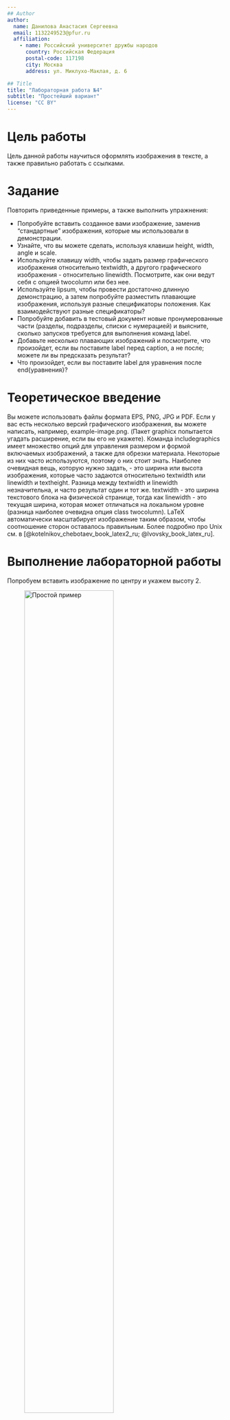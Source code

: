 ```yaml
---
## Author
author:
  name: Данилова Анастасия Сергеевна
  email: 1132249523@pfur.ru
  affiliation:
    - name: Российский университет дружбы народов
      country: Российская Федерация
      postal-code: 117198
      city: Москва
      address: ул. Миклухо-Маклая, д. 6

## Title
title: "Лабораторная работа №4"
subtitle: "Простейший вариант"
license: "CC BY"
---
```


# Цель работы

Цель данной работы научиться оформлять изображения в тексте, а также правильно работать с ссылками.

# Задание

Повторить приведенные примеры, а также выполнить упражнения:

- Попробуйте вставить созданное вами изображение, заменив "стандартные" изображения, которые мы
использовали в демонстрации.
- Узнайте, что вы можете сделать, используя клавиши height, width, angle и scale.
- Используйте клавишу width, чтобы задать размер графического изображения относительно textwidth, а
другого графического изображения - относительно linewidth. Посмотрите, как они ведут себя с опцией twocolumn или
без нее.
- Используйте lipsum, чтобы провести достаточно длинную демонстрацию, а затем попробуйте разместить
плавающие изображения, используя разные спецификаторы положения. Как
взаимодействуют разные спецификаторы?
- Попробуйте добавить в тестовый документ новые пронумерованные части (разделы, подразделы, списки с нумерацией)
и выясните, сколько запусков требуется для выполнения команд
label.
- Добавьте несколько плавающих изображений и посмотрите, что произойдет, если вы поставите label перед
caption, а не после; можете ли вы предсказать результат?
- Что произойдет, если вы поставите label для уравнения после end{уравнения}?



# Теоретическое введение

Вы можете использовать файлы формата EPS, PNG, JPG и PDF. Если у вас есть несколько версий
графического изображения, вы можете написать, например, example-image.png. (Пакет graphicx попытается угадать расширение, если вы его не укажете).
Команда includegraphics имеет множество опций для управления размером и формой
включаемых изображений, а также для обрезки материала. Некоторые из них часто используются, поэтому
о них стоит знать.
Наиболее очевидная вещь, которую нужно задать, - это ширина или высота изображения, которые часто задаются относительно textwidth или linewidth и textheight. 
Разница между textwidth и linewidth незначительна, и часто результат один и тот же. textwidth - это ширина текстового блока на физической странице, тогда как
linewidth - это текущая ширина, которая может отличаться на локальном уровне (разница наиболее очевидна опция class twocolumn). LaTeX автоматически масштабирует изображение таким образом, чтобы соотношение сторон оставалось правильным.
Более подробно про Unix см. в [@kotelnikov_chebotaev_book_latex2_ru; @lvovsky_book_latex_ru].

# Выполнение лабораторной работы

Попробуем вставить изображение по центру и укажем высоту 2.

![Простой пример](image/1.png){#fig-001 width=70%}

![Результат](image/2.png){#fig-002 width=70%}

Указываем размер картинки по высоте и ширине. В данном случае разница хорошо видна, но обычно, она не так заметно. Более яркое различие будет, если использовать параметр twocolumn. ([рис. @fig-004]).

![Второй пример](image/3.png){#fig-003 width=70%}

![Результат изменения размеров](image/4.png){#fig-004 width=70%}

Теперь попробуем обрезать картинку.

![Clip и trim](image/5.png){#fig-005 width=70%}

Посмотрим на результат ([рис. @fig-006]).

![Результат](image/6.png){#fig-006 width=70%}

Обычно изображения могут двигаться свободно по документу. Они называются плавающими. Поэтому мы будем использовать некоторые параметры, чтобы разместить объект там, где мы хотим.

![Спецификаторы](image/7.png){#fig-007 width=70%}

Есть несколько видов спецификаторов:

• h ‘здесь’ (если возможно)
• t верх страницы
• b низ страницы
• p выделенная страница для плавающих

![ht](image/8.png){#fig-008 width=70%}

Еще один вид - это H (дословный перевод "абсолютно точно здесь"). Обычно, его не рекомендуется использовать, так как могут образоваться большие пробелмы на странице.

![H](image/9.png){#fig-009 width=70%}

![Как выглядит H](image/10.png){#fig-010 width=70%}

Также могут понадобиться другие типы для плавающих объектов. Они встраиваются отдельно с помощью пакета  trivfloat.

![Расположение объекта](image/11.png){#fig-011 width=70%}

![Результат расположения](image/12.png){#fig-012 width=70%}

Теперь перейдем к ссылкам. 

![Ссылки](image/13.png){#fig-013 width=70%}

Для ссылок мы также подключаем новый пакет. А также обратим внимание, что для того, чтобы ссылка отображалась, документ нужно сконвертировать минимум дважды.

![Пример ссылки](image/14.png){#fig-014 width=70%}

Важно обращать внимание на расположение пакета. Он должен прогружаться после всех остальных.

![Пакет hyperref](image/15.png){#fig-015 width=70%}

![Результат hyperref](image/16.png){#fig-016 width=70%}

Теперь перейдем к упражнениям. В первом нам нужно было добавить свою картинку.

![Свое изображение](image/17.jpg){#fig-017 width=70%}

![Результат вывода](image/18.jpg){#fig-018 width=70%}

Далее нужно было попробовать отредактировать это изображение с помощью некоторых команд. Так как высоту и ширину мы уже рассматривали ранее, я решила попробовать scale и angle.

![Новые изменения](image/19.jpg){#fig-019 width=70%}

![Перевернутое и увеличенное изображение](image/20.jpg){#fig-020 width=70%}

Теперь смотрим, как поведут себя textwidth и linewidth, если режим одноколоночный и двуколоночный.

![Одна колонка](image/21.jpg){#fig-021 width=70%}

Изображения одинакового размера

![Одна колонка](image/22.jpg){#fig-022 width=70%}

![Две колонки](image/23.jpg){#fig-023 width=70%}

Здесь мы видим, что у изображений разный размер. Так как второе расположено в одной из двух колонок.

![Явные различия](image/24.jpg){#fig-024 width=70%}

Здесь смотрим как выглядят типы расположения объектов.

![Спецификаторы](image/25.jpg){#fig-025 width=70%}

![Тип h](image/26.jpg){#fig-026 width=70%}

Картинки расположились именно так, как мы задали. Но остальные съехали в конец документа.

![Тип t](image/27.jpg){#fig-027 width=70%}

Теперь попробуем добавить сами секции, подсекцию и нумерованный список. А также сделаем ссылки.

![Новые секции](image/28.jpg){#fig-028 width=70%}

![Результат после первой конвертации](image/29.jpg){#fig-029 width=70%}

![Вторая конвертация](image/30.jpg){#fig-030 width=70%}

Поробуем расположить label после caption вместо до

![Оба варианта расположения](image/31.jpg){#fig-031 width=70%}

![Результат неправильного названия](image/32.jpg){#fig-032 width=70%}

И последнее, посмотрим, что будет, если расположить label для уравнения после end{equation}?

![Уравнение](image/33.jpg){#fig-033 width=70%}
![Неверное отображение](image/34.jpg){#fig-034 width=70%}

Мы видим, что нумерация стоит отдельно от уравнения.

# Выводы

В ходе данной работы мы разобрались, как оформлять изображения в тексте, изменять их, а также, как правильно работать с ссылками.

# Список литературы{.unnumbered}

::: {#refs}
:::
